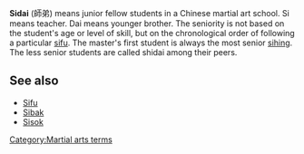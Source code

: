 '''Sidai''' (&#24107;&#24351;) means junior fellow students in a Chinese martial art school.  Si means teacher.  Dai means younger brother.  The seniority is not based on the student's age or level of skill, but on the chronological order of following a particular [[sifu]].  The master's first student is always the most senior [[sihing]].  The less senior students are called shidai among their peers.

==See also==
*[[Sifu]]
*[[Sibak]]
*[[Sisok]]


{{ma-stub}}
[[Category:Martial arts terms]]